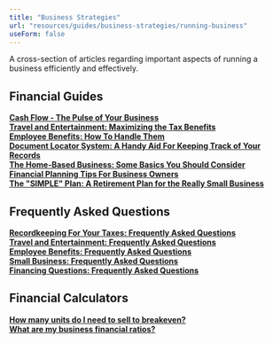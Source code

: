 ```yaml
---
title: "Business Strategies"
url: "resources/guides/business-strategies/running-business"
useForm: false
---
```


  
A cross-section of articles regarding important aspects of running a business efficiently and effectively.  



Financial Guides
----------------

[**Cash Flow - The Pulse of Your Business**](/resources/guides/business-strategies/cash-flow-fg)  
[**Travel and Entertainment: Maximizing the Tax Benefits**](/resources/guides/business-strategies/travel-entertainment-fg)  
[**Employee Benefits: How To Handle Them**](/resources/guides/business-strategies/employee-benefits-fg)  
[**Document Locator System: A Handy Aid For Keeping Track of Your Records**](/resources/guides/business-strategies/document-locator-system-fg)  
[**The Home-Based Business: Some Basics You Should Consider**](/resources/guides/business-strategies/home-based-business-fg)  
[**Financial Planning Tips For Business Owners**](/resources/guides/business-strategies/financial-planning-fg)  
[**The "SIMPLE" Plan: A Retirement Plan for the Really Small Business**](/resources/guides/business-strategies/simple-plan-fg)   

  
  
Frequently Asked Questions
--------------------------

[**Recordkeeping For Your Taxes: Frequently Asked Questions**](/resources/guides/frequently-asked-questions/recordkeeping-taxes-faq)  
[**Travel and Entertainment: Frequently Asked Questions**](/resources/guides/tax-strategies-individuals/travel-entertainment-faq)  
[**Employee Benefits: Frequently Asked Questions**](/resources/guides/frequently-asked-questions/employee-benefits-faq)  
[**Small Business: Frequently Asked Questions**](/resources/guides/frequently-asked-questions/small-business-faq)  
[**Financing Questions: Frequently Asked Questions**](/resources/guides/frequently-asked-questions/financing-questions-faq)  

  
  

Financial Calculators
---------------------

[**How many units do I need to sell to breakeven?**](http://www.calcxml.com/calculators/breakeven-analysis?skn=481-fg)  
[**What are my business financial ratios?**](http://www.calcxml.com/calculators/financial-ratio-analysis?skn=481-fg)  

